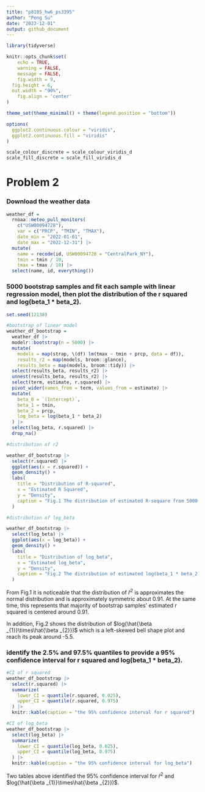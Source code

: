 ```yaml
---
title: "p8105_hw6_ps3395"
author: "Peng Su"
date: "2023-12-01"
output: github_document
---
```


```r
library(tidyverse)

knitr::opts_chunk$set(
	echo = TRUE,
	warning = FALSE,
	message = FALSE,
	fig.width = 9, 
  fig.height = 6,
  out.width = "90%",
	fig.align = 'center'
)

theme_set(theme_minimal() + theme(legend.position = "bottom"))

options(
  ggplot2.continuous.colour = "viridis",
  ggplot2.continuous.fill = "viridis"
)

scale_colour_discrete = scale_colour_viridis_d
scale_fill_discrete = scale_fill_viridis_d
```


# Problem 2

### Download the weather data

```r
weather_df = 
  rnoaa::meteo_pull_monitors(
    c("USW00094728"),
    var = c("PRCP", "TMIN", "TMAX"), 
    date_min = "2022-01-01",
    date_max = "2022-12-31") |>
  mutate(
    name = recode(id, USW00094728 = "CentralPark_NY"),
    tmin = tmin / 10,
    tmax = tmax / 10) |>
  select(name, id, everything())

```

### 5000 bootstrap samples and fit each sample with linear regression model, then plot the distribution of the r squared and log(beta_1 * beta_2).

```r
set.seed(12138)

#bootstrap of linear model
weather_df_bootstrap = 
  weather_df |>  
  modelr::bootstrap(n = 5000) |> 
  mutate(
    models = map(strap, \(df) lm(tmax ~ tmin + prcp, data = df)),
    results_r2 = map(models, broom::glance),
    results_beta = map(models, broom::tidy)) |> 
  select(results_beta, results_r2) |> 
  unnest(results_beta, results_r2) |>
  select(term, estimate, r.squared) |>
  pivot_wider(names_from = term, values_from = estimate) |>
  mutate(
    beta_0 = `(Intercept)`,
    beta_1 = tmin,
    beta_2 = prcp,
    log_beta = log(beta_1 * beta_2)
  ) |>
  select(log_beta, r.squared) |>
  drop_na()

#distribution of r2 

weather_df_bootstrap |>
  select(r.squared) |>
  ggplot(aes(x = r.squared)) + 
  geom_density() + 
  labs(
    title = "Distribution of R-squared",
    x = "Estimated R Squared",
    y = "Density",
    caption = "Fig.1 The distribution of estimated R-sequare from 5000 bootstrap samples"
  )

#distribution of log_beta 

weather_df_bootstrap |>
  select(log_beta) |>
  ggplot(aes(x = log_beta)) + 
  geom_density() + 
  labs(
    title = "Distribution of log_beta",
    x = "Estimated log_beta",
    y = "Density",
    caption = "Fig.2 The distribution of estimated log(beta_1 * beta_2) from 5000 bootstrap samples"
  )
```

From Fig.1 it is noticeable that the distribution of $\hat{r}^{2}$ is approximates the normal distribution and is approximately symmetric about 0.91. At the same time, this represents that majority of bootstrap samples' estimated r squared is centered around 0.91.

In addition, Fig.2 shows the distribution of $log(\hat{\beta _{1}}\times\hat{\beta _{2}})$ which is a left-skewed bell shape plot and reach its peak around -5.5.

### identify the 2.5% and 97.5% quantiles to provide a 95% confidence interval for r squared and log(beta_1 * beta_2).

```r
#CI of r squared
weather_df_bootstrap |>
  select(r.squared) |> 
  summarize(
    lower_CI = quantile(r.squared, 0.025),
    upper_CI = quantile(r.squared, 0.975)
  ) |>
  knitr::kable(caption = "the 95% confidence interval for r squared")

#CI of log_beta
weather_df_bootstrap |>
  select(log_beta) |> 
  summarize(
    lower_CI = quantile(log_beta, 0.025),
    upper_CI = quantile(log_beta, 0.975)
  ) |>
  knitr::kable(caption = "the 95% confidence interval for log_beta")
```

Two tables above identified the 95% confidence interval for $\hat{r}^{2}$ and $log(\hat{\beta _{1}}\times\hat{\beta _{2}})$.


